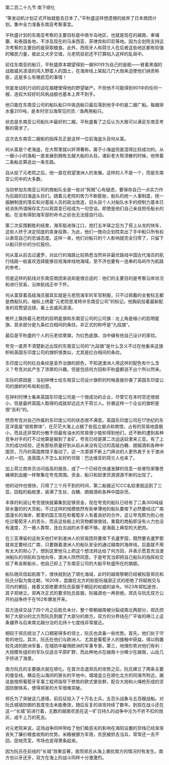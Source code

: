 

第二百二十九节 南下顺化

“等发动机计划正式开始就能去日本了。”平秋盛这样想遗憾的放弃了日本商团计划。集中全力准备东南亚考察事宜。

平秋盛计划的东南亚考察的主要目标是中南半岛地区，也就是现在的越南、柬埔寨、和泰国各地，不涉及现在的马来西亚、菲律宾和印尼等地。因为企划院支持这次考察的主要目的是获取粮食。此外，西班牙人和荷兰人在后者这些地区都有较强的殖民力量，彼此又犬牙交错，元老院目前还不打算陷入这样的乱局中。

前往东南亚的船只，平秋盛原本期望得到一艘901作为自己的座舰——冒着黑烟的战舰威风凛凛的闯入野蛮人的国土，在海岸线上架起几门大炮来迫使他们纳贡称臣，这是多么有殖民范的事情！

但是发动机行动的迫在眉睫使得他的野望破产。不但他不可能得到901中的任何一艘，连较大较好的风帆战舰也基本上弄不到手。

他只能在东南亚公司的船队船只中挑选船只最后落到他手中的是二艘广船。每艘排水量200吨，是本时空沿海常见的货／渔两用船只。

状态是东南亚公司船队中最好的二艘。平秋盛看了之后认为大致可以满足东南亚考察的需求了。

这次去东南亚二艘船的指挥员正是这样一位前海盗头目何从富。

何从富是个老海盗，在大帮里就以奸滑著称。属于小海盗但是混得比较成功的。从一艘小小的渔船一直发展到拥有五艘大船的头目。诸彩老大帮溃散的时候，他带着二条船总算逃出一条生路。

自从投了元老院之后，他一直在观望澳洲人的发展。这样的人不是一个，而是东南亚公司中的大多数。

当初参加东南亚公司的商船队全是一些对“髡贼”心有疑虑，要保存自己一点实力作为后路的旧海盗头目们。随着元老院的势力不断膨胀，船队的统一人事制度，统一报酬制度的落实和对基层人员的政治改造，旧头目个人对船队水手的控制力基本已经消失所谓保存实力以观其变已经成为一句空谈。即使是他们自己亲自担任船长的船，在没有得到海军部的命令之前也无法擅自行动。

第二次反围剿胜利结束，海军挺进珠江口，炮打五羊驿之后为了搭上从龙的快车，这些人终于决定彻底的卖身投靠，为此，他们一致向企划院卖出了手中船只所有权以表现自己的忠诚态度。这样一来，他们对船只的个人影响就完全归零了，只留下以船只折价的分红股份。

何从富从前去过暹罗，对此行的海路比较熟悉当然并非最优路线中国古代海员的航行线路一般喜欢选择能够目视海岸线地海域，至不济也要有一连串的岛屿作为航路的参考。

但是这样的航线对东南亚商团来说却是很合适的：他们的主要目的是考察沿岸状况和进行贸易，沿岸航线正中下怀。

何从富穿着高级海员服其实就是元老院海军的军官制服，只不过佩戴的全套标志都是商船队的。袖标上绣着“元老院恩准特许东南亚公司”的标记。他胸前挂着最新配发的双筒望远镜，看上去威风凛凛。

桅杆上飘扬着元老院的启明星旗和东南亚公司的公司旗：左上角是缩小的启明星旗，其余部分是九条红白相间的条纹。非正式的称呼是“九段旗”。

最后是平秋盛的个人的元老纹章旗，为红色底旗，当中缀有他自己设计的家纹。

夸克一直弄不清楚新近出现的东南亚公司的“九段旗”是什么含义不过在他看来这旗帜和英国东印度公司的旗帜很类似，尤其是红白相间的条纹。

东印度公司的红白条纹是圣乔治旗的颜色，不知道澳洲人用这样的配色有什么含义？夸克对此产生了浓厚的兴趣。但是包括何方回和平秋盛都说不出个所以然来。

实际的原因是：当初钟博士给东南亚公司设计旗帜的时候直接抄袭了英国东印度公司的旗帜的布局和创意。

在钟利时博士看来英国东印度公司是一个很成功的企业，尽管它在本时空还很弱小，但是最终英国人取得的成就却远远大于荷兰人。抄袭这样一个企业的旗帜是很“吉利”的。

然而夸克对自己所属的东印度公司的状态很不满意。英国东印度公司在17世纪的东亚洋面是“弱势群体”，在茫茫大海上占据了些孤立据点和商馆，占有的贸易地盘极小，而且还非常的分散不但最有油水的贸易很少能轮得到他们，还不断的遭到各种竞争对手的打不过他算是掘到了金矿。夸克已经是第二次运送奴隶来三亚。有了上次的成功经验，还有那些质量好到从前从来没有见过的高级白糖、朗姆酒和各种中国货，万丹的英国商馆子轰动了。这一次源源不断上门拜访的人更热衷于关于澳洲人的一切。连英国人不怎么友好的邻居：巴达维亚的荷兰人也来了。

加上荷兰商务员访问临高的报告，成了一个已经在快速发酵的信息一些冒险家像苍蝇嗅到血腥一样聚集在夸克周围。资金、船只和奴隶货源源源不断的出现了。

他的动作也很快，只用了三个月不到的时间，第二船接近1CCC名奴隶就运到了三亚。回程的船舱里，装满了生丝、白糖、朗姆酒和各种中国杂货。

丰厚的利润让夸克很快就募集到足够资金，现在夸克的船队已经有了二条300吨级排水量的的大货船，不过这样的规模依然有些单薄他的船队要南下必然要经过广南国漫长的海岸，那里的国王现在和葡萄牙人有着良好的合作，这让夸克颇为担心他吃过葡萄牙人的苦头，而且这些船上的货物都很值钱，重载的商船即没有火力也没有速度，万一被人靠帮，连白刃战的水手都不够。是海面上典型的大肥肉。

在三亚滞留的这些天他打听到澳洲人的贸易团将要南下去暹罗国，既然要去暹罗那就肯定要经过广南，只要跟着澳洲人的船队安全的通过越南的海岸线，后面就不用有太大的担心了。想到这里他马上把这个想法转达给了何方回，并表示愿意充当澳洲船队的领航和当地向导，澳洲人欣然同意。于是夸克当即把自己船队的指挥权交给了希金斯船长，他自己却上了东南亚公司的大船平秋盛所在的旗舰。

船队随风信起航南下，很快就到达了顺化海域，此时的越南黎朝已经被权臣郑氏和阮氏分裂为南北朝，1620年，盘踞在北方的权臣阮福源正式的拒绝了将赋税交与河内的朝廷，接着又拒绝要求阮氏臣服于朝廷的权威的谕令。1623年郑松逝世，其子郑继立。郑再次正式的要求阮氏臣服，阮福源也一再拒绝。郑氏与阮氏双方公开的战争终于在162年爆发开来。

双方连续交战了四个月之后胜负未分，整个黎朝越南被分裂成南北两部分，郑氏控制了大部分的北方而阮氏割据了大部分的南方。双方的分界线在广平省的峥江上这条疆界与后来南北越分治的北纬十七度线非常接近。

相较于郑氏统治了人口稠密得多的领土，阮氏也具备一些优势。首先，他们处于守势的地位。其次，阮氏在他们与欧洲人、尤其是葡萄牙人的接触中获益，得以购置较先进的欧洲军备，在城防中雇佣欧洲的军事专家。第三，地理形势对他们有利：大规模有组织的军队仅适合平原旷野，而此种地点在越南十分稀少在越南，山岳几乎挤进了海里。

南方阮氏的主要据点就在顺化。在首次击退郑氏的攻势之后，阮氏建立了两条主要的堡垒线，横亘在山海间的狭长的平地中。城墙竖立在顺化北方的同海市附近。据说是按照葡萄牙军事工程师指导下修筑的欧式堡垒群，配合大炮和火绳枪形成的坚固防御体系，使得郑家的大军很难突破。

郑氏为了突破这几道墙，前后征投入了十万名士兵，五百头战象与五百艘战船。对阮氏城墙防御的首度攻击未能奏效，随后反复的进攻持续了数年。到现在战斗还在这一“长城”前进行着，无数的越南农民在这一旷日持久的战争中沦为不折不扣的炮灰，成千上万的死去。

对元老院来说，这场战争同样带给了他们极恶劣的影响在海阳设置的货栈已经渐渐丧失了廉价粮食收购的优势。米粮被挪为军用，农民被抓去当兵，常常还一去不回，田地荒芜，市场也变得萧条起来。

因为阮氏在前线的“长城”效果显著，故而郑氏从海上袭扰南方的情况时有发生。南方也以牙还牙，双方在海上的战斗同样十分激激烈。

